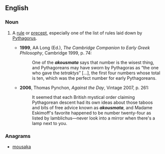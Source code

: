==English==

===Noun===
{{en-noun|akousmata}}

# {{label|en|philosophy}} A [[rule]] or [[precept]], especially one of the list of rules laid down by [[w:Pythagorus|Pythagorus]].
#* '''1999''', AA Long (Ed.), ''The Cambridge Companion to Early Greek Philosophy'', Cambridge 1999, p. 74:
#*: One of the '''''akousmata''''' says that number is the wisest thing, and Pythagoreans may have sworn by Pythagoras as “the one who gave the ''tetraktys''” [...], the first four numbers whose total is ten, which was the perfect number for early Pythagoreans.
#* '''2006''', Thomas Pynchon, ''Against the Day'', Vintage 2007, p. 261:
#*: It seemed that each British mystical order claiming Pythagorean descent had its own ideas about those taboos and bits of free advice known as '''''akousmata''''', and Madame Eskimoff's favorite happened to be number twenty-four as listed by Iamblichus—never look into a mirror when there's a lamp next to you.

===Anagrams===
* [[mousaka#English|mousaka]]